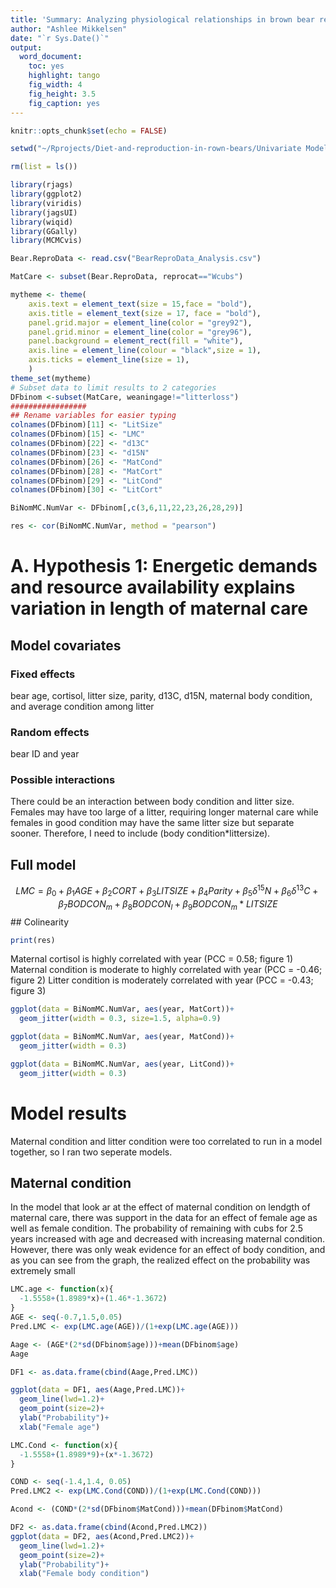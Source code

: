 ```yaml
---
title: 'Summary: Analyzing physiological relationships in brown bear reproduction'
author: "Ashlee Mikkelsen"
date: "`r Sys.Date()`"
output: 
  word_document: 
    toc: yes
    highlight: tango
    fig_width: 4
    fig_height: 3.5
    fig_caption: yes
---
```


```r
knitr::opts_chunk$set(echo = FALSE)

```


```r
setwd("~/Rprojects/Diet-and-reproduction-in-rown-bears/Univariate Models-First attempt")

rm(list = ls())

library(rjags)
library(ggplot2)
library(viridis)
library(jagsUI)
library(wiqid)
library(GGally)
library(MCMCvis)

Bear.ReproData <- read.csv("BearReproData_Analysis.csv")

MatCare <- subset(Bear.ReproData, reprocat=="Wcubs")

mytheme <- theme(
    axis.text = element_text(size = 15,face = "bold"),
    axis.title = element_text(size = 17, face = "bold"),
    panel.grid.major = element_line(color = "grey92"),
    panel.grid.minor = element_line(color = "grey96"),
    panel.background = element_rect(fill = "white"),
    axis.line = element_line(colour = "black",size = 1),
    axis.ticks = element_line(size = 1),
    )
theme_set(mytheme)
# Subset data to limit results to 2 categories
DFbinom <-subset(MatCare, weaningage!="litterloss") 
#################
## Rename variables for easier typing
colnames(DFbinom)[11] <- "LitSize"
colnames(DFbinom)[15] <- "LMC"
colnames(DFbinom)[22] <- "d13C"
colnames(DFbinom)[23] <- "d15N"
colnames(DFbinom)[26] <- "MatCond"
colnames(DFbinom)[28] <- "MatCort"
colnames(DFbinom)[29] <- "LitCond"
colnames(DFbinom)[30] <- "LitCort"

BiNomMC.NumVar <- DFbinom[,c(3,6,11,22,23,26,28,29)]

res <- cor(BiNomMC.NumVar, method = "pearson")

```


# A.	Hypothesis 1: Energetic demands and resource availability explains variation in length of maternal care

## Model covariates

### Fixed effects
bear age, cortisol, litter size, parity, d13C, d15N, maternal body condition, and average condition among litter

### Random effects
bear ID and year

### Possible interactions
There could be an interaction between body condition and litter size. Females may have too large of a litter, requiring longer maternal care while females in good condition may have the same litter size but separate sooner. Therefore, I need to include (body condition*littersize).

## Full model

$$LMC = \beta_0+\beta_1AGE+\beta_2CORT+\beta_3LITSIZE+\beta_4Parity+
\beta_5\delta^{15}N+\beta_6\delta^{13}C+
\beta_7BODCON_{m}+\beta_8BODCON_{l}+\beta_9BODCON_{m}*LITSIZE$$
## Colinearity

```r

print(res)

```

Maternal cortisol is highly correlated with year (PCC = 0.58; figure 1)
Maternal condition is moderate to highly correlated with year (PCC = -0.46; figure 2)
Litter condition is moderately correlated with year (PCC = -0.43; figure 3)

```r
ggplot(data = BiNomMC.NumVar, aes(year, MatCort))+
  geom_jitter(width = 0.3, size=1.5, alpha=0.9)

```




```r

ggplot(data = BiNomMC.NumVar, aes(year, MatCond))+
  geom_jitter(width = 0.3)

```




```r

ggplot(data = BiNomMC.NumVar, aes(year, LitCond))+
  geom_jitter(width = 0.3)

```

# Model results
Maternal condition and litter condition were too correlated to run in a model together, so I ran two seperate models.


## Maternal condition

In the model that look ar at the effect of maternal condition on lendgth of maternal care, there was support in the data for an effect of female age as well as female condition. The probability of remaining with cubs for 2.5 years increased with age and decreased with increasing maternal condition. However, there was only weak evidence for an effect of body condition, and as you can see from the graph, the realized effect on the probability was extremely small
```r
LMC.age <- function(x){
  -1.5558+(1.8989*x)+(1.46*-1.3672)
}
AGE <- seq(-0.7,1.5,0.05)
Pred.LMC <- exp(LMC.age(AGE))/(1+exp(LMC.age(AGE)))

Aage <- (AGE*(2*sd(DFbinom$age)))+mean(DFbinom$age)
Aage

DF1 <- as.data.frame(cbind(Aage,Pred.LMC))
```


```r
ggplot(data = DF1, aes(Aage,Pred.LMC))+
  geom_line(lwd=1.2)+
  geom_point(size=2)+
  ylab("Probability")+
  xlab("Female age")


```


```r

LMC.Cond <- function(x){
  -1.5558+(1.8989*9)+(x*-1.3672)
}

COND <- seq(-1.4,1.4, 0.05)
Pred.LMC2 <- exp(LMC.Cond(COND))/(1+exp(LMC.Cond(COND)))

Acond <- (COND*(2*sd(DFbinom$MatCond)))+mean(DFbinom$MatCond)

```

```r
DF2 <- as.data.frame(cbind(Acond,Pred.LMC2))
ggplot(data = DF2, aes(Acond,Pred.LMC2))+
  geom_line(lwd=1.2)+
  geom_point(size=2)+
  ylab("Probability")+
  xlab("Female body condition")


```

